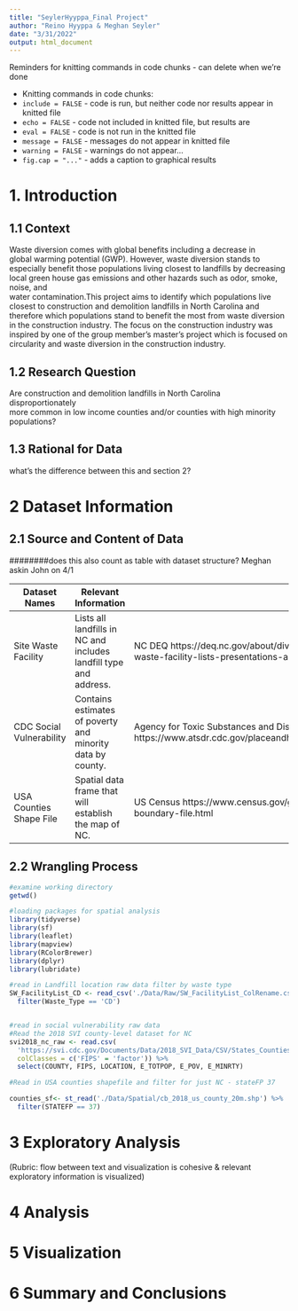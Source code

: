 ```yaml
---
title: "SeylerHyyppa_Final Project"
author: "Reino Hyyppa & Meghan Seyler"
date: "3/31/2022"
output: html_document
---
```

Reminders for knitting commands in code chunks - can delete when we're done

* Knitting commands in code chunks:
 - `include = FALSE` - code is run, but neither code nor results appear in knitted file
 - `echo = FALSE`    - code not included in knitted file, but results are
 - `eval = FALSE`    - code is not run in the knitted file
 - `message = FALSE` - messages do not appear in knitted file
 - `warning = FALSE` - warnings do not appear...
 - `fig.cap = "..."` - adds a caption to graphical results

# 1. Introduction 

## 1.1 Context 

Waste diversion comes with global benefits including a decrease in  
global warming potential (GWP). However, waste diversion stands to especially 
benefit those populations living closest to landfills by decreasing local 
green house gas emissions and other hazards such as odor, smoke, noise, and  
water contamination.This project aims to identify which populations live closest
to construction and demolition landfills in North Carolina and therefore which 
populations stand to benefit the most from waste diversion in the construction 
industry. The focus on the construction industry was inspired by one of the 
group member's master's project which is focused on circularity and waste 
diversion in the construction industry. 


## 1.2 Research Question
Are construction and demolition landfills in North Carolina disproportionately  
more common in low income counties and/or counties with high minority  
populations?

## 1.3 Rational for Data 

####### what's the difference between this and section 2?

# 2 Dataset Information 

## 2.1 Source and Content of Data

########does this also count as table with dataset structure? Meghan askin John on 4/1

Dataset Names | Relevant Information | Source |
------------- | ---------------------| -----
Site Waste Facility  | Lists all landfills in NC and includes landfill type and address. | NC DEQ   https://deq.nc.gov/about/divisions/waste-management/solid-waste-section/solid-waste-facility-lists-presentations-and-annual-reports/solid-waste-facility-lists
CDC Social Vulnerability | Contains estimates of poverty and minority data by county. | Agency for Toxic Substances and Disease Registry https://www.atsdr.cdc.gov/placeandhealth/svi/documentation/SVI_documentation_2018.html
USA Counties Shape File | Spatial data frame that will establish the map of NC. | US Census   https://www.census.gov/geographies/mapping-files/time-series/geo/carto-boundary-file.html

## 2.2 Wrangling Process

```r
#examine working directory
getwd()

#loading packages for spatial analysis 
library(tidyverse)
library(sf)
library(leaflet)
library(mapview)
library(RColorBrewer)
library(dplyr)
library(lubridate)

```


```r
#read in Landfill location raw data filter by waste type
SW_FacilityList_CD <- read_csv('./Data/Raw/SW_FacilityList_ColRename.csv')%>%
  filter(Waste_Type == 'CD')


#read in social vulnerability raw data 
#Read the 2018 SVI county-level dataset for NC
svi2018_nc_raw <- read.csv(
  'https://svi.cdc.gov/Documents/Data/2018_SVI_Data/CSV/States_Counties/NorthCarolina_COUNTY.csv',
  colClasses = c('FIPS' = 'factor')) %>% 
  select(COUNTY, FIPS, LOCATION, E_TOTPOP, E_POV, E_MINRTY)

#Read in USA counties shapefile and filter for just NC - stateFP 37

counties_sf<- st_read('./Data/Spatial/cb_2018_us_county_20m.shp') %>% 
  filter(STATEFP == 37) 

```

# 3 Exploratory Analysis
(Rubric: flow between text and visualization is cohesive & relevant exploratory information is visualized)

# 4 Analysis 

# 5 Visualization

# 6 Summary and Conclusions




